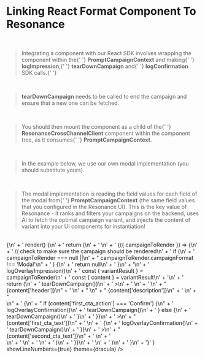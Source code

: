 
# Linking React Format Component To Resonance

<Theme>
    <br/>
    <Blockquote>
        Integrating a component with our React SDK involves
        wrapping the component within the{' '}
        <strong>PromptCampaignContext</strong> and making{' '}
        <strong>logImpression</strong>,{' '}
        <strong>tearDownCampaign</strong> and{' '}
        <strong>logConfirmation</strong> SDK calls.{' '}
    </Blockquote>
    <br />
    <Blockquote>
        <strong>tearDownCampaign</strong> needs to be called to
        end the campaign and ensure that a new one can be fetched.
    </Blockquote>
    <br />
    <Blockquote>
        You should then mount the component as a child of the{' '}
        <strong>ResonanceCrossChannelClient</strong> component
        within the component tree, as it consumes{' '}
        <strong>PromptCampaignContext</strong>.
    </Blockquote>
    <br />
    <Blockquote>
        In the example below, we use our own modal implementation
        (you should substitute yours).
    </Blockquote>
    <br />
    <Blockquote>
        The modal implementation is reading the field values for
        each field of the modal from{' '}
        <strong>PromptCampaignContext</strong> (the same field
        values that you configured in the Resonance UI). This is
        the key value of Resonance - it ranks and filters your
        campaigns on the backend, uses AI to fetch the optimal
        campaign variant, and injects the content of variant into
        your UI components for instantiation!
    </Blockquote>
    <br />
    <CopyBlock
        language={'jsx'}
        text={
            'import {\n' +
            '  logOverlayConfirmation,\n' +
            '  logOverlayImpression,\n' +
            '  tearDownCampaign,\n' +
            '  PromptCampaignContext,\n' +
            "} from 'resonance-client'" +
            '\n\n' +
            'export default class SimpleModal extends Component<{}, {}> {\n' +
            '  render() {\n' +
            '    return (\n' +
            '      <PromptCampaignContext.Consumer>\n' +
            '        {({ campaignToRender }) => {\n' +
            '          // check to make sure the campaign should be rendered\n' +
            '          if (\n' +
            '            campaignToRender === null ||\n' +
            "            campaignToRender.campaignFormat !== 'Modal'\n" +
            '          ) {\n' +
            '            return null\n' +
            '          }\n' +
            '\n' +
            '          logOverlayImpression()\n' +
            '          const { variantResult } = campaignToRender\n' +
            '          const { content } = variantResult\n' +
            '\n' +
            '          return (\n' +
            '            <Modal\n' +
            '              open={true}\n' +
            '              autoFocus={false}\n' +
            "              aria-labelledby={'modal-modal-header'}\n" +
            "              aria-describedby={'modal-modal-description'}\n" +
            '              onClose={() => tearDownCampaign()}\n' +
            '            >\n' +
            '              <Box sx={style}>\n' +
            '                <Typography\n' +
            "                  id={'modal-modal-header'}\n" +
            "                  variant={'h6'}\n" +
            "                  component={'h2'}\n" +
            '                >\n' +
            "                  {content['header']}\n" +
            '                </Typography>\n' +
            "                <Typography id={'modal-modal-description'} sx={{ mt: 2 }}>\n" +
            "                  {content['description']}\n" +
            '                </Typography>\n' +
            "                <div style={{ marginTop: '5vh' }}>\n" +
            '                  <Button\n' +
            "                    style={{ float: 'right' }}\n" +
            "                    variant={'outlined'}\n" +
            "                    color={'primary'}\n" +
            '                    onClick={() => {\n' +
            "                      if (content['first_cta_action'] === 'Confirm') {\n" +
            '                        logOverlayConfirmation()\n' +
            '                        tearDownCampaign()\n' +
            '                      } else {\n' +
            '                        tearDownCampaign()\n' +
            '                      }\n' +
            '                    }}\n' +
            '                  >\n' +
            "                    {content['first_cta_text']}\n" +
            '                  </Button>\n' +
            '                  <Button\n' +
            "                    color={'success'}\n" +
            "                    style={{ float: 'right', marginRight: '1vw' }}\n" +
            "                    variant={'outlined'}\n" +
            '                    onClick={() => {\n' +
            '                         logOverlayConfirmation()\n' +
            '                         tearDownCampaign()\n' +
            '                    }}\n' +
            '                  >\n' +
            "                    {content['second_cta_text']}\n" +
            '                  </Button>\n' +
            '                </div>\n' +
            '              </Box>\n' +
            '            </Modal>\n' +
            '          )\n' +
            '        }}\n' +
            '      </PromptCampaignContext.Consumer>\n' +
            '    )\n' +
            '  }\n' +
            '}'
        }
        showLineNumbers={true}
        theme={dracula}
    />
    <br />
</Theme>